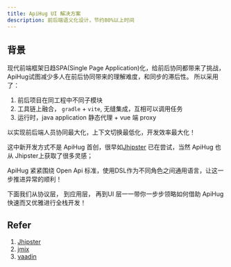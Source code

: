 ```yaml
---
title: ApiHug UI 解决方案
description: 前后端语义化设计，节约80%以上时间
---
```


## 背景

现代前端框架日趋SPA(Single Page Application)化，给前后协同都带来了挑战，ApiHug试图减少多人在前后协同带来的理解难度，和同步的滞后性。
所以采用了：

1. 前后项目在同工程中不同子模块
2. 工具链上融合， `gradle` +  `vite`, 无缝集成，互相可以调用任务
3. 运行时，java application 静态代理 + vue 端 proxy

以实现前后端人员协同最大化，上下文切换最低化，开发效率最大化！ 

这中新开发方式不是 ApiHug 首创，很早如[Jhipster](https://www.jhipster.tech/) 已在尝试，当然 ApiHug 也从 Jhipster上获取了很多灵感；

ApiHug 紧紧围绕 Open Api 标准，使用DSL作为不同角色之间通用语言，让这一步推进异常的顺利！

下面我们从协议层， 到应用层， 再到UI 层一一带你一步步领略如何借助 ApiHug 快速而又优雅进行全栈开发！ 


## Refer

1. [Jhipster](https://www.jhipster.tech/)
2. [jmix](https://www.jmix.io/)
3. [vaadin](https://vaadin.com/)

